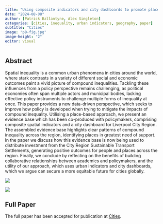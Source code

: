 ```yaml
---
title: "Using composite indicators and city dashboards to promote place-based policy interventions."
date: "2024-08-08"
author: [Patrick Ballantyne, Alex Singleton]
categories: [cities, inequality, urban indicators, geography, paper]
subtitle: "Cities"
image: "p8-fig.jpg"
image-height: "2"
editor: visual
---
```


## Abstract

Spatial inequality is a common urban phenomena in cities around the world, where stark contrasts in a variety of different social and economic outcomes paint a vivid picture of compound inequalities. Tackling these influences from a policy perspective remains challenging, as political economies often span multiple actors and municipal bodies, lacking effective policy instruments to challenge multiple forms of inequality at once. This paper provides a new data-driven perspective, which seeks to improve how policy is developed when trying to mitigate the impacts of compound inequality. Utilising a place-based approach, we present an evidence base which has been co-produced with policymakers, comprising composite spatial indicators and a city dashboard for Liverpool City Region. The assembled evidence base highlights clear patterns of compound inequality across the region, identifying places in greatest need of support. In the paper we discuss how this evidence base is now being used to distribute investment from the City Region Sustainable Transport Settlements, generating positive outcomes for people and places across the region. Finally, we conclude by reflecting on the benefits of building collaborative relationships between academics and policymakers, and the utility of our approach, which uses urban indicators and city dashboards, which we argue can secure a more equitable future for cities globally.

![](p8-fig.jpg)

![](p8-fig-2.jpg)

## Full Paper

The full paper has been accepted for publication at [Cities](p8.pdf).
